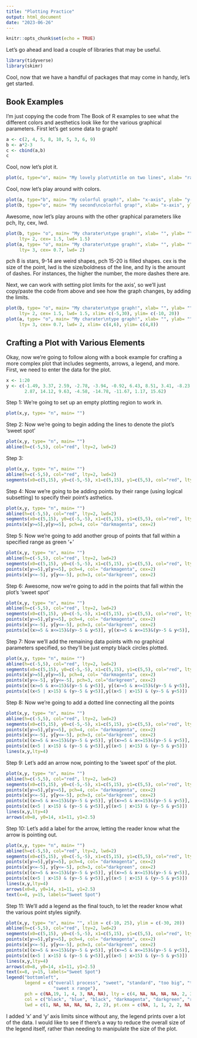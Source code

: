 ```yaml
---
title: "Plotting Practice"
output: html_document
date: "2023-06-26"
---
```


```r
knitr::opts_chunk$set(echo = TRUE)
```

Let's go ahead and load a couple of libraries that may be useful.
```r
library(tidyverse)
library(skimr)
```

Cool, now that we have a handful of packages that may come in handy, let's get started.

## Book Examples

I'm just copying the code from The Book of R examples to see what the different colors and aesthetics look like for the various graphical parameters. First let's get some data to graph! 
```r
a <- c(2, 4, 5, 8, 10, 5, 3, 6, 9)
b <- a*2-3
c <- cbind(a,b)
c
```
Cool, now let's plot it.
```r
plot(c, type="o", main= "My lovely plot\ntitle on two lines", xlab= "random vector", ylab= "formula usingrandom vector")
```
Cool, now let's play around with colors. 
```r
plot(a, type="b", main= "My colorful graph!", xlab= "x-axis", ylab= "y-axis", col= 2)
plot(b, type="o", main= "My second\ncolorful grap!", xlab= "x-axis", ylab= "y-axis", col= "seagreen4")
```
Awesome, now let's play arouns with the other graphical parameters like pch, lty, cex, lwd.
```r
plot(b, type= "o", main= "My charater\ntype graph!", xlab= "", ylab= "", col= 4, pch= 17,
     lty= 2, cex= 1.5, lwd= 1.5)
plot(a, type= "o", main= "My charater\ntype graph!", xlab= "", ylab= "", col= 6, pch= 15,
     lty= 3, cex= 0.7, lwd= 2)
```
pch 8 is stars, 9-14 are weird shapes, pch 15-20 is filled shapes. cex is the size of the point, lwd is the size/boldness of the line, and lty is the amount of dashes.  For instances, the higher the number, the more dashes there are.

Next, we can work with setting plot limits for the axis', so we'll just copy/paste the code from above and see how the graph changes, by adding the limits. 
```r
plot(b, type= "o", main= "My charater\ntype graph!", xlab= "", ylab= "", col= 4, pch= 17,
     lty= 2, cex= 1.5, lwd= 1.5, xlim= c(-5,30), ylim= c(-10, 20))
plot(a, type= "o", main= "My charater\ntype graph!", xlab= "", ylab= "", col= 6, pch= 15,
     lty= 3, cex= 0.7, lwd= 2, xlim= c(4,6), ylim= c(4,8))
```

## Crafting a Plot with Various Elements

Okay, now we're going to follow along with a book example for crafting a more complex plot that includes segments, arrows, a legend, and more.  First, we need to enter the data for the plot.
```r
x <- 1:20
y <- c(-1.49, 3.37, 2.59, -2.78, -3.94, -0.92, 6.43, 8.51, 3.41, -8.23, -12.01, -6.58,
       2.87, 14.12, 9.63, -4.58, -14.78, -11.67, 1.17, 15.62)
```

Step 1: 
We're going to set up an empty plotting region to work in.  
```r
plot(x,y, type= "n", main= "")
```
Step 2:
Now we're going to begin adding the lines to denote the plot's 'sweet spot'
```r
plot(x,y, type= "n", main= "")
abline(h=c(-5,5), col="red", lty=2, lwd=2)
```
Step 3: 

```r
plot(x,y, type= "n", main= "")
abline(h=c(-5,5), col="red", lty=2, lwd=2)
segments(x0=c(5,15), y0=c(-5,-5), x1=c(5,15), y1=c(5,5), col="red", lty=3, lwd=2)
```

Step 4: 
Now we're going to be adding points by their range (using logical subsetting) to specify their point's asthetics. 
```r
plot(x,y, type= "n", main= "")
abline(h=c(-5,5), col="red", lty=2, lwd=2)
segments(x0=c(5,15), y0=c(-5,-5), x1=c(5,15), y1=c(5,5), col="red", lty=3, lwd=2)
points(x[y>=5],y[y>=5], pch=4, col= "darkmagenta", cex=2)
```
Step 5: 
Now we're going to add another group of points that fall within a specified range as green '+'
```r
plot(x,y, type= "n", main= "")
abline(h=c(-5,5), col="red", lty=2, lwd=2)
segments(x0=c(5,15), y0=c(-5,-5), x1=c(5,15), y1=c(5,5), col="red", lty=3, lwd=2)
points(x[y>=5],y[y>=5], pch=4, col= "darkmagenta", cex=2)
points(x[y<=-5], y[y<=-5], pch=3, col="darkgreen", cex=2)
```
Step 6:
Awesome, now we're going to add in the points that fall within the plot's 'sweet spot'
```r
plot(x,y, type= "n", main= "")
abline(h=c(-5,5), col="red", lty=2, lwd=2)
segments(x0=c(5,15), y0=c(-5,-5), x1=c(5,15), y1=c(5,5), col="red", lty=3, lwd=2)
points(x[y>=5],y[y>=5], pch=4, col= "darkmagenta", cex=2)
points(x[y<=-5], y[y<=-5], pch=3, col="darkgreen", cex=2)
points(x[(x>=5 & x<=15)&(y>-5 & y<5)], y[(x>=5 & x<=15)&(y>-5 & y<5)], pch=19, col="blue")
```
Step 7: 
Now we'll add the remaining data points with no graphical parameters specified, so they'll be just empty black circles plotted.
```r
plot(x,y, type= "n", main= "")
abline(h=c(-5,5), col="red", lty=2, lwd=2)
segments(x0=c(5,15), y0=c(-5,-5), x1=c(5,15), y1=c(5,5), col="red", lty=3, lwd=2)
points(x[y>=5],y[y>=5], pch=4, col= "darkmagenta", cex=2)
points(x[y<=-5], y[y<=-5], pch=3, col="darkgreen", cex=2)
points(x[(x>=5 & x<=15)&(y>-5 & y<5)], y[(x>=5 & x<=15)&(y>-5 & y<5)], pch=19, col="blue")
points(x[(x<5 | x>15) & (y>-5 & y<5)],y[(x<5 | x>15) & (y>-5 & y<5)])
```
Step 8:
Now we're going to add a dotted line connecting all the points
```r
plot(x,y, type= "n", main= "")
abline(h=c(-5,5), col="red", lty=2, lwd=2)
segments(x0=c(5,15), y0=c(-5,-5), x1=c(5,15), y1=c(5,5), col="red", lty=3, lwd=2)
points(x[y>=5],y[y>=5], pch=4, col= "darkmagenta", cex=2)
points(x[y<=-5], y[y<=-5], pch=3, col="darkgreen", cex=2)
points(x[(x>=5 & x<=15)&(y>-5 & y<5)], y[(x>=5 & x<=15)&(y>-5 & y<5)], pch=19, col="blue")
points(x[(x<5 | x>15) & (y>-5 & y<5)],y[(x<5 | x>15) & (y>-5 & y<5)])
lines(x,y,lty=4)
```
Step 9:
Let's add an arrow now, pointing to the 'sweet spot' of the plot.
```r
plot(x,y, type= "n", main= "")
abline(h=c(-5,5), col="red", lty=2, lwd=2)
segments(x0=c(5,15), y0=c(-5,-5), x1=c(5,15), y1=c(5,5), col="red", lty=3, lwd=2)
points(x[y>=5],y[y>=5], pch=4, col= "darkmagenta", cex=2)
points(x[y<=-5], y[y<=-5], pch=3, col="darkgreen", cex=2)
points(x[(x>=5 & x<=15)&(y>-5 & y<5)], y[(x>=5 & x<=15)&(y>-5 & y<5)], pch=19, col="blue")
points(x[(x<5 | x>15) & (y>-5 & y<5)],y[(x<5 | x>15) & (y>-5 & y<5)])
lines(x,y,lty=4)
arrows(x0=8, y0=14, x1=11, y1=2.5)
```
Step 10:
Let's add a label for the arrow, letting the reader know what the arrow is pointing out.
```r
plot(x,y, type= "n", main= "")
abline(h=c(-5,5), col="red", lty=2, lwd=2)
segments(x0=c(5,15), y0=c(-5,-5), x1=c(5,15), y1=c(5,5), col="red", lty=3, lwd=2)
points(x[y>=5],y[y>=5], pch=4, col= "darkmagenta", cex=2)
points(x[y<=-5], y[y<=-5], pch=3, col="darkgreen", cex=2)
points(x[(x>=5 & x<=15)&(y>-5 & y<5)], y[(x>=5 & x<=15)&(y>-5 & y<5)], pch=19, col="blue")
points(x[(x<5 | x>15) & (y>-5 & y<5)],y[(x<5 | x>15) & (y>-5 & y<5)])
lines(x,y,lty=4)
arrows(x0=8, y0=14, x1=11, y1=2.5)
text(x=8, y=15, labels="Sweet Spot")
```
Step 11:
We'll add a legend as the final touch, to let the reader know what the various point styles signify.
```r
plot(x,y, type= "n", main= "", xlim = c(-10, 25), ylim = c(-30, 20))
abline(h=c(-5,5), col="red", lty=2, lwd=2)
segments(x0=c(5,15), y0=c(-5,-5), x1=c(5,15), y1=c(5,5), col="red", lty=3, lwd=2)
points(x[y>=5],y[y>=5], pch=4, col= "darkmagenta", cex=2)
points(x[y<=-5], y[y<=-5], pch=3, col="darkgreen", cex=2)
points(x[(x>=5 & x<=15)&(y>-5 & y<5)], y[(x>=5 & x<=15)&(y>-5 & y<5)], pch=19, col="blue")
points(x[(x<5 | x>15) & (y>-5 & y<5)],y[(x<5 | x>15) & (y>-5 & y<5)])
lines(x,y,lty=4)
arrows(x0=8, y0=14, x1=11, y1=2.5)
text(x=8, y=15, labels="Sweet Spot")
legend("bottomleft",
       legend = c("overall process", "sweet", "standard", "too big", "too small", "sweet y range",
                  "sweet x range"),
       pch = c(NA,19, 1, 4, 3, NA, NA), lty = c(4, NA, NA, NA, NA, 2, 3), 
       col = c("black", "blue", "black", "darkmagenta", "darkgreen", "red", "red"),
       lwd = c(1, NA, NA, NA, NA, 2, 2), pt.cex = c(NA, 1, 1, 2, 2, NA, NA))
```
I added 'x' and 'y' axis limits since without any, the legend prints over a lot of the data.  I would like to see if there's a way to reduce the overall size of the legend itself, rather than needing to manipulate the size of the plot. 
